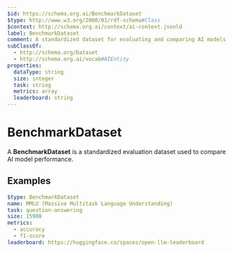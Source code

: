 ```yaml
---
$id: https://schema.org.ai/BenchmarkDataset
$type: http://www.w3.org/2000/01/rdf-schema#Class
$context: http://schema.org.ai/context/ai-context.jsonld
label: BenchmarkDataset
comment: A standardized dataset for evaluating and comparing AI models
subClassOf:
  - http://schema.org/Dataset
  - http://schema.org.ai/vocab#AIEntity
properties:
  dataType: string
  size: integer
  task: string
  metrics: array
  leaderboard: string
---
```


# BenchmarkDataset

A **BenchmarkDataset** is a standardized evaluation dataset used to compare AI model performance.

## Examples

```yaml
$type: BenchmarkDataset
name: MMLU (Massive Multitask Language Understanding)
task: question-answering
size: 15908
metrics:
  - accuracy
  - f1-score
leaderboard: https://huggingface.co/spaces/open-llm-leaderboard
```
